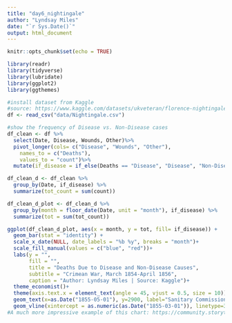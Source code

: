 ```yaml
---
title: "day6_nightingale"
author: "Lyndsay Miles"
date: "`r Sys.Date()`"
output: html_document
---
```


```r
knitr::opts_chunk$set(echo = TRUE)
```

```r
library(readr)
library(tidyverse)
library(lubridate)
library(ggplot2)
library(ggthemes)
```

```r
#install dataset from Kaggle
#source: https://www.kaggle.com/datasets/ukveteran/florence-nightingales-data-on-deaths?resource=download
df <- read_csv("data/Nightingale.csv")
```

```r
#show the frequency of Disease vs. Non-Disease cases
df_clean <- df %>% 
  select(Date, Disease, Wounds, Other)%>% 
  pivot_longer(cols= c("Disease", "Wounds", "Other"),
    names_to = c("Deaths"),
    values_to = "count")%>%
  mutate(if_disease = if_else(Deaths == "Disease", "Disease", "Non-Disease"))

df_clean_d <- df_clean %>% 
  group_by(Date, if_disease) %>% 
  summarize(tot_count = sum(count))
```


```r
df_clean_d_plot <- df_clean_d %>%
  group_by(month = floor_date(Date, unit = "month"), if_disease) %>%
  summarize(tot = sum(tot_count))

ggplot(df_clean_d_plot, aes(x = month, y = tot, fill= if_disease)) + 
  geom_bar(stat = "identity") + 
  scale_x_date(NULL, date_labels = "%b %y", breaks = "month")+
  scale_fill_manual(values = c("blue", "red"))+
  labs(y = "",
       fill = "",
       title = "Deaths Due to Disease and Non-Disease Causes",
       subtitle = "Crimean War, March 1854-April 1856",
       caption = "Author: Lyndsay Miles | Source: Kaggle")+
  theme_economist()+
  theme(axis.text.x = element_text(angle = 45, vjust = 0.5, size = 10))+
  geom_text(x=as.Date("1855-05-01"), y=2900, label="Sanitary Commission\nBegins", size = 3)+
  geom_vline(xintercept = as.numeric(as.Date("1855-03-01")), linetype=3)
#A much more impressive example of this chart: https://community.storytellingwithdata.com/challenges/mar-2023-remake-a-famous-graph/redo-of-florence-nightingales-rose-diagram-divergi  
```

